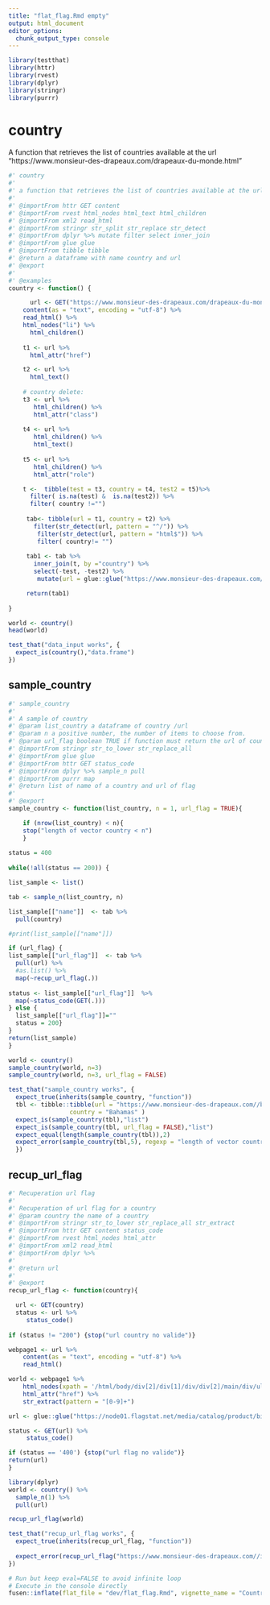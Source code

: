 ```yaml
---
title: "flat_flag.Rmd empty"
output: html_document
editor_options: 
  chunk_output_type: console
---
```


```r
library(testthat)
library(httr)
library(rvest)
library(dplyr)
library(stringr)
library(purrr)

```


# country

A function that retrieves the list of countries available at the url "https://www.monsieur-des-drapeaux.com/drapeaux-du-monde.html"

```r
#' country
#' 
#' a function that retrieves the list of countries available at the url "https://www.monsieur-des-drapeaux.com/drapeaux-du-monde.html"
#'
#' @importFrom httr GET content
#' @importFrom rvest html_nodes html_text html_children
#' @importFrom xml2 read_html
#' @importFrom stringr str_split str_replace str_detect
#' @importFrom dplyr %>% mutate filter select inner_join
#' @importFrom glue glue
#' @importFrom tibble tibble
#' @return a dataframe with name country and url
#' @export
#'
#' @examples
country <- function() {

      url <- GET("https://www.monsieur-des-drapeaux.com/drapeaux-du-monde.html") %>% 
    content(as = "text", encoding = "utf-8") %>% 
    read_html() %>% 
    html_nodes("li") %>% 
      html_children() 
    
    t1 <- url %>% 
      html_attr("href")

    t2 <- url %>% 
      html_text()
    
    # country delete:
    t3 <- url %>% 
       html_children() %>%  
       html_attr("class")
    
    t4 <- url %>% 
       html_children() %>%  
       html_text()
    
    t5 <- url %>% 
       html_children() %>%  
       html_attr("role")

    t <-  tibble(test = t3, country = t4, test2 = t5)%>%
      filter( is.na(test) &  is.na(test2)) %>% 
      filter( country !="") 
        
     tab<- tibble(url = t1, country = t2) %>% 
       filter(str_detect(url, pattern = "^/")) %>% 
        filter(str_detect(url, pattern = "html$")) %>% 
        filter( country!= "")
     
     tab1 <- tab %>% 
       inner_join(t, by ="country") %>%
       select(-test, -test2) %>% 
        mutate(url = glue::glue("https://www.monsieur-des-drapeaux.com/{url}"))

     return(tab1)
    
}
```

```r
world <- country()
head(world)
```

```r
test_that("data_input works", {
  expect_is(country(),"data.frame")
})
```

## sample_country
    
```r
#' sample_country
#' 
#' A sample of country
#' @param list_country a dataframe of country /url
#' @param n a positive number, the number of items to choose from.
#' @param url_flag boolean TRUE if function must return the url of country
#' @importFrom stringr str_to_lower str_replace_all
#' @importFrom glue glue
#' @importFrom httr GET status_code
#' @importFrom dplyr %>% sample_n pull
#' @importFrom purrr map
#' @return list of name of a country and url of flag
#' 
#' @export
sample_country <- function(list_country, n = 1, url_flag = TRUE){

    if (nrow(list_country) < n){
    stop("length of vector country < n")
    }
  
status = 400
  
while(!all(status == 200)) {

list_sample <- list()

tab <- sample_n(list_country, n)

list_sample[["name"]]  <- tab %>% 
  pull(country)

#print(list_sample[["name"]])

if (url_flag) {
list_sample[["url_flag"]]  <- tab %>% 
  pull(url) %>%
  #as.list() %>% 
  map(~recup_url_flag(.))
 
status <- list_sample[["url_flag"]]  %>% 
  map(~status_code(GET(.))) 
} else { 
  list_sample[["url_flag"]]=""
  status = 200}
}
return(list_sample)
}
```

```r
world <- country()
sample_country(world, n=3)
sample_country(world, n=3, url_flag = FALSE)
```
  
```r
test_that("sample_country works", {
  expect_true(inherits(sample_country, "function")) 
  tbl <- tibble::tibble(url = "https://www.monsieur-des-drapeaux.com//bahamas.html",
                 country = "Bahamas" )
  expect_is(sample_country(tbl),"list")
  expect_is(sample_country(tbl, url_flag = FALSE),"list")
  expect_equal(length(sample_country(tbl)),2)
  expect_error(sample_country(tbl,5), regexp = "length of vector country < n")
  })

```

## recup_url_flag
    
```r
#' Recuperation url flag
#' 
#' Recuperation of url flag for a country
#' @param country the name of a country
#' @importFrom stringr str_to_lower str_replace_all str_extract
#' @importFrom httr GET content status_code
#' @importFrom rvest html_nodes html_attr
#' @importFrom xml2 read_html
#' @importFrom dplyr %>% 
#' 
#' @return url
#' 
#' @export
recup_url_flag <- function(country){

  url <- GET(country)
  status <- url %>% 
     status_code()
  
if (status != "200") {stop("url country no valide")}

webpage1 <- url %>% 
    content(as = "text", encoding = "utf-8") %>% 
    read_html()

world <- webpage1 %>%
    html_nodes(xpath = '/html/body/div[2]/div[1]/div/div[2]/main/div/ul[2]/li[1]/div/div/h3/a') %>%
    html_attr("href") %>% 
    str_extract(pattern = "[0-9]+")

url <- glue::glue("https://node01.flagstat.net/media/catalog/product/big/{world}.png")

status <- GET(url) %>% 
     status_code()

if (status == '400') {stop("url flag no valide")}
return(url)
}
```
  
```r
library(dplyr)
world <- country() %>%  
  sample_n(1) %>% 
  pull(url)

recup_url_flag(world)
```
  
```r
test_that("recup_url_flag works", {
  expect_true(inherits(recup_url_flag, "function"))
  
  expect_error(recup_url_flag("https://www.monsieur-des-drapeaux.com//inconnu.html"), regexp = "url country no valide")
})
```
  

```r
# Run but keep eval=FALSE to avoid infinite loop
# Execute in the console directly
fusen::inflate(flat_file = "dev/flat_flag.Rmd", vignette_name = "Country", check = TRUE)
```


